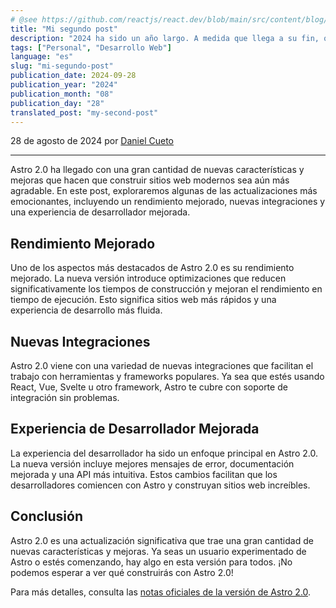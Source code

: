 ```yaml
---
# @see https://github.com/reactjs/react.dev/blob/main/src/content/blog/2020/12/21/data-fetching-with-react-server-components.md
title: "Mi segundo post"
description: "2024 ha sido un año largo. A medida que llega a su fin, queríamos compartir una actualización especial de vacaciones sobre nuestra investigación en componentes de servidor React de tamaño cero."
tags: ["Personal", "Desarrollo Web"]
language: "es"
slug: "mi-segundo-post"
publication_date: 2024-09-28
publication_year: "2024"
publication_month: "08"
publication_day: "28"
translated_post: "my-second-post"
---
```


28 de agosto de 2024 por [Daniel Cueto](https://x.com/DCuetoMe)

---

Astro 2.0 ha llegado con una gran cantidad de nuevas características y mejoras que hacen que construir sitios web modernos sea aún más agradable. En este post, exploraremos algunas de las actualizaciones más emocionantes, incluyendo un rendimiento mejorado, nuevas integraciones y una experiencia de desarrollador mejorada.

## Rendimiento Mejorado

Uno de los aspectos más destacados de Astro 2.0 es su rendimiento mejorado. La nueva versión introduce optimizaciones que reducen significativamente los tiempos de construcción y mejoran el rendimiento en tiempo de ejecución. Esto significa sitios web más rápidos y una experiencia de desarrollo más fluida.

## Nuevas Integraciones

Astro 2.0 viene con una variedad de nuevas integraciones que facilitan el trabajo con herramientas y frameworks populares. Ya sea que estés usando React, Vue, Svelte u otro framework, Astro te cubre con soporte de integración sin problemas.

## Experiencia de Desarrollador Mejorada

La experiencia del desarrollador ha sido un enfoque principal en Astro 2.0. La nueva versión incluye mejores mensajes de error, documentación mejorada y una API más intuitiva. Estos cambios facilitan que los desarrolladores comiencen con Astro y construyan sitios web increíbles.

## Conclusión

Astro 2.0 es una actualización significativa que trae una gran cantidad de nuevas características y mejoras. Ya seas un usuario experimentado de Astro o estés comenzando, hay algo en esta versión para todos. ¡No podemos esperar a ver qué construirás con Astro 2.0!

Para más detalles, consulta las [notas oficiales de la versión de Astro 2.0](https://example.com/astro-2.0-release-notes).